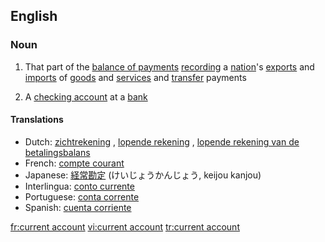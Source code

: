 ==English==

===Noun===
{{en-noun|sg=[[current]] [[account]]}}

# That part of the [[balance of payments]] [[recording]] a [[nation]]'s [[export]]s and [[import]]s of [[goods]] and [[service]]s and [[transfer]] payments
# {{UK}} A [[checking account]] at a [[bank]]

====Translations====
*Dutch: [[zichtrekening]] {{f}}, [[lopende rekening]] {{f}}, [[lopende rekening van de betalingsbalans]] {{f}}
*French: [[compte courant]]
*Japanese: [[経常勘定]] (けいじょうかんじょう, keijou kanjou)
*Interlingua: [[conto currente]]
*Portuguese: [[conta corrente]]
*Spanish: [[cuenta corriente]]

[[fr:current account]]
[[vi:current account]]
[[tr:current account]]